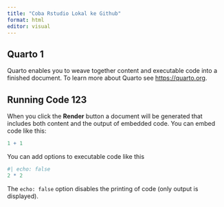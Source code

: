 ```yaml
---
title: "Coba Rstudio Lokal ke Github"
format: html
editor: visual
---
```


## Quarto 1

Quarto enables you to weave together content and executable code into a finished document. To learn more about Quarto see <https://quarto.org>.

## Running Code 123

When you click the **Render** button a document will be generated that includes both content and the output of embedded code. You can embed code like this:

```r
1 + 1
```

You can add options to executable code like this

```r
#| echo: false
2 * 2
```

The `echo: false` option disables the printing of code (only output is displayed).
